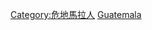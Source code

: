 {{Commons cat|People of Guatemala by occupation}}

[[Category:危地馬拉人|Category:危地馬拉人]]
[[Category:各職業諸國人物|Guatemala]]